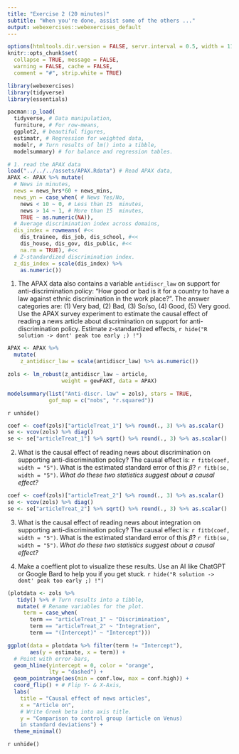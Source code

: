 ```yaml
---
title: "Exercise 2 (20 minutes)"
subtitle: "When you're done, assist some of the others ..."
output: webexercises::webexercises_default
---
```


```r
options(htmltools.dir.version = FALSE, servr.interval = 0.5, width = 115, digits = 2)
knitr::opts_chunk$set(
  collapse = TRUE, message = FALSE, 
  warning = FALSE, cache = FALSE,
  comment = "#", strip.white = TRUE)

library(webexercises)
library(tidyverse)
library(essentials)

pacman::p_load(
  tidyverse, # Data manipulation,
  furniture, # For row-means,
  ggplot2, # beautiful figures,
  estimatr, # Regression for weighted data,
  modelr, # Turn results of lm() into a tibble,
  modelsummary) # for balance and regression tables.

# 1. read the APAX data
load("../../../assets/APAX.Rdata") # Read APAX data,
APAX <- APAX %>% mutate(
  # News in minutes,
  news = news_hrs*60 + news_mins, 
  news_yn = case_when( # News Yes/No,
    news < 10 ~ 0, # Less than 15  minutes,
    news > 14 ~ 1, # More than 15  minutes,
    TRUE ~ as.numeric(NA)),
  # Average discrimination index across domains,
  dis_index = rowmeans( #<<
    dis_trainee, dis_job, dis_school, #<<
    dis_house, dis_gov, dis_public, #<<
    na.rm = TRUE), #<<
  # Z-standardized discrimination index.
  z_dis_index = scale(dis_index) %>% 
    as.numeric())
```


1. The APAX data also contains a variable `antidiscr_law` on support for anti-discrimination policy: "How good or bad is it for a country to have a law against ethnic discrimination in the work place?". The answer categories are: (1) Very bad, (2) Bad, (3) So/so, (4) Good, (5) Very good. Use the APAX survey experiment to estimate the causal effect of reading a news article about discrimination on support for anti-discrimination policy. Estimate z-standardized effects,
`r hide("R solution -> dont' peak too early ;) !")`
```r
APAX <- APAX %>%
  mutate(
    z_antidiscr_law = scale(antidiscr_law) %>% as.numeric())

zols <- lm_robust(z_antidiscr_law ~ article, 
                 weight = gewFAKT, data = APAX)

modelsummary(list("Anti-discr. law" = zols), stars = TRUE,
             gof_map = c("nobs", "r.squared"))
```
`r unhide()`

```r
coef <- coef(zols)["articleTreat_1"] %>% round(., 3) %>% as.scalar()
se <- vcov(zols) %>% diag()
se <- se["articleTreat_1"] %>% sqrt() %>% round(., 3) %>% as.scalar()
```

2. What is the causal effect of reading news about discrimination on supporting anti-discrimination policy? The causal effect is: `r fitb(coef, width = "5")`. What is the estimated standard error of this $\hat{\beta}$? `r fitb(se, width = "5")`. *What do these two statistics suggest about a causal effect?*

```r
coef <- coef(zols)["articleTreat_2"] %>% round(., 3) %>% as.scalar()
se <- vcov(zols) %>% diag()
se <- se["articleTreat_2"] %>% sqrt() %>% round(., 3) %>% as.scalar()
```
3. What is the causal effect of reading news about integration on supporting anti-discrimination policy? The causal effect is: `r fitb(coef, width = "5")`. What is the estimated standard error of this $\hat{\beta}$? `r fitb(se, width = "5")`. *What do these two statistics suggest about a causal effect?*

4. Make a coeffient plot to visualize these results. Use an AI like ChatGPT or Google Bard to help you if you get stuck.
`r hide("R solution -> dont' peak too early ;) !")`
```r
(plotdata <- zols %>%
   tidy() %>% # Turn results into a tibble,
   mutate( # Rename variables for the plot.
     term = case_when(
       term == "articleTreat_1" ~ "Discrimination",
       term == "articleTreat_2" ~ "Integration",
       term == "(Intercept)" ~ "Intercept")))

ggplot(data = plotdata %>% filter(term != "Intercept"),
       aes(y = estimate, x = term)) +
  # Point with error-bars,
  geom_hline(yintercept = 0, color = "orange", 
             lty = "dashed") +
  geom_pointrange(aes(min = conf.low, max = conf.high)) +
  coord_flip() + # Flip Y- & X-Axis,
  labs(
    title = "Causal effect of news articles", 
    x = "Article on",
    # Write Greek beta into axis title.
    y = "Comparison to control group (article on Venus) 
    in standard deviations") + 
  theme_minimal()
```
`r unhide()`
